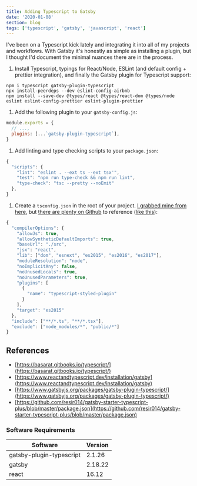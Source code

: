 ```yaml
---
title: Adding Typescript to Gatsby
date: '2020-01-08'
section: blog
tags: ['typescript', 'gatsby', 'javascript', 'react']
---
```


I've been on a Typescript kick lately and integrating it into all of my projects and workflows. With Gatsby it's honestly as simple as installing a plugin, but I thought I'd document the minimal nuances there are in the process.

1. Install Typescript, typings for React/Node, ESLint (and default config + prettier integration), and finally the Gatsby plugin for Typescript support:

```shell
npm i typescript gatsby-plugin-typescript
npx install-peerdeps --dev eslint-config-airbnb
npm install --save-dev @types/react @types/react-dom @types/node eslint eslint-config-prettier eslint-plugin-prettier
```

1. Add the following plugin to your `gatsby-config.js`:

```js
module.exports = {
  // ...,
  plugins: [...`gatsby-plugin-typescript`],
}
```

1. Add linting and type checking scripts to your `package.json`:

```js
{
  "scripts": {
    "lint": "eslint . --ext ts --ext tsx'",
    "test": "npm run type-check && npm run lint",
    "type-check": "tsc --pretty --noEmit"
  },
}
```

1. Create a `tsconfig.json` in the root of your project. [I grabbed mine from here](https://github.com/damassi/gatsby-starter-typescript-rebass-netlifycms/blob/master/tsconfig.json), but [there are plenty on Github](https://github.com/search?utf8=%E2%9C%93&q=extension%3Ajson+filename%3Atsconfig.json&type=Code&ref=advsearch&l=&l=) to reference ([like this](https://github.com/resir014/gatsby-starter-typescript-plus/blob/master/tsconfig.json)):

```js
{
  "compilerOptions": {
    "allowJs": true,
    "allowSyntheticDefaultImports": true,
    "baseUrl": "./src",
    "jsx": "react",
    "lib": ["dom", "esnext", "es2015", "es2016", "es2017"],
    "moduleResolution": "node",
    "noImplicitAny": false,
    "noUnusedLocals": true,
    "noUnusedParameters": true,
    "plugins": [
      {
        "name": "typescript-styled-plugin"
      }
    ],
    "target": "es2015"
  },
  "include": ["**/*.ts", "**/*.tsx"],
  "exclude": ["node_modules/*", "public/*"]
}
```

## References

- [https://basarat.gitbooks.io/typescript/](https://basarat.gitbooks.io/typescript/)
- [https://www.reactandtypescript.dev/installation/gatsby](https://www.reactandtypescript.dev/installation/gatsby)
- [https://www.gatsbyjs.org/packages/gatsby-plugin-typescript/](https://www.gatsbyjs.org/packages/gatsby-plugin-typescript/)
- [https://github.com/resir014/gatsby-starter-typescript-plus/blob/master/package.json](https://github.com/resir014/gatsby-starter-typescript-plus/blob/master/package.json)

### Software Requirements

| Software                 | Version |
| ------------------------ | ------- |
| gatsby-plugin-typescript | 2.1.26  |
| gatsby                   | 2.18.22 |
| react                    | 16.12   |
